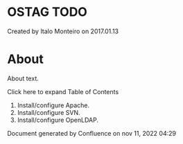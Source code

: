 
# OSTAG TODO 

 Created by  Italo Monteiro on 2017.01.13

# About

About text.

Click here to expand Table of Contents
  
  
1. Install/configure Apache.
2. Install/configure SVN.
3. Install/configure OpenLDAP.

Document generated by Confluence on nov 11, 2022 04:29
